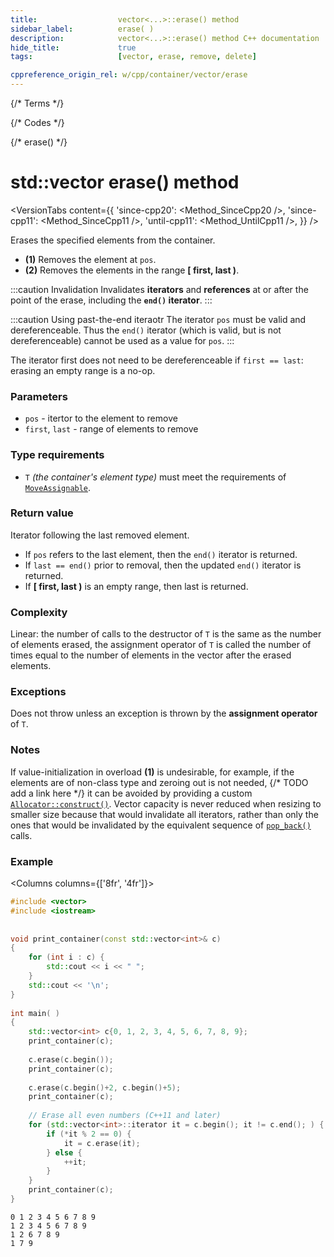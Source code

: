 ```yaml
---
title:					vector<...>::erase() method
sidebar_label:			erase( )
description:			vector<...>::erase() method C++ documentation
hide_title:				true
tags:					[vector, erase, remove, delete]

cppreference_origin_rel: w/cpp/container/vector/erase
---
```



{/* Terms */}

{/* Codes */}

{/* erase() */}

# std::vector erase() method

<VersionTabs content={{
    'since-cpp20': <Method_SinceCpp20 />,
    'since-cpp11': <Method_SinceCpp11 />,
    'until-cpp11': <Method_UntilCpp11 />,
}} />

Erases the specified elements from the container.
 - **(1)** Removes the element at `pos`.
 - **(2)** Removes the elements in the range **[ first, last )**.

:::caution Invalidation
Invalidates **iterators** and **references** at or after the point of the erase, including the **`end()` iterator**.
:::

:::caution Using past-the-end iteraotr
The iterator `pos` must be valid and dereferenceable.
Thus the `end()` iterator (which is valid, but is not dereferenceable) cannot be used as a value for `pos`.
:::

The iterator first does not need to be dereferenceable if `first == last`: erasing an empty range is a no-op.

### Parameters

 - `pos` - itertor to the element to remove
 - `first`, `last` - range of elements to remove

### Type requirements

 - `T` *(the container's element type)* must meet the requirements of [`MoveAssignable`](/docs/named_req/MoveAssignable).

### Return value

Iterator following the last removed element.

 - If `pos` refers to the last element, then the `end()` iterator is returned.
 - If `last == end()` prior to removal, then the updated `end()` iterator is returned.
 - If **[ first, last )** is an empty range, then last is returned.

### Complexity

Linear: the number of calls to the destructor of `T` is the same as the number of elements erased,
the assignment operator of `T` is called the number of times equal to the number of elements in the vector after the erased elements.

### Exceptions

Does not throw unless an exception is thrown by the **assignment operator** of `T`.

### Notes

If value-initialization in overload **(1)** is undesirable, for example, if the elements are of non-class type and zeroing out is not needed,
{/* TODO add a link here */}
it can be avoided by providing a custom [`Allocator::construct()`](#).
Vector capacity is never reduced when resizing to smaller size because that would invalidate all iterators,
rather than only the ones that would be invalidated by the equivalent sequence of [`pop_back()`](pop_back) calls.

### Example

<Columns columns={['8fr', '4fr']}>
<div>

```cpp title='Main.cpp' showLineNumbers
#include <vector>
#include <iostream>
 
 
void print_container(const std::vector<int>& c) 
{
    for (int i : c) {
        std::cout << i << " ";
    }
    std::cout << '\n';
}
 
int main( )
{
    std::vector<int> c{0, 1, 2, 3, 4, 5, 6, 7, 8, 9};
    print_container(c);
 
    c.erase(c.begin());
    print_container(c);
 
    c.erase(c.begin()+2, c.begin()+5);
    print_container(c);
 
    // Erase all even numbers (C++11 and later)
    for (std::vector<int>::iterator it = c.begin(); it != c.end(); ) {
        if (*it % 2 == 0) {
            it = c.erase(it);
        } else {
            ++it;
        }
    }
    print_container(c);
}
```

</div>
<div>

```plaintext title="Output"
0 1 2 3 4 5 6 7 8 9
1 2 3 4 5 6 7 8 9
1 2 6 7 8 9
1 7 9
```

</div>
</Columns>
